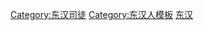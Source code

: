 {{Navbox
|name = 東漢大司徒司徒
|title = [[東漢大司徒、司徒列表|東漢大司徒、司徒]]
|state = autocollapse
|bodyclass = hlist

|group1 = [[大司徒]]
|list1 = 
* [[邓禹]]
* [[伏湛]]
* [[侯霸]]
* [[韩歆]]
* [[歐陽歙]]
* [[戴涉]]
* [[蔡茂]]
* [[玊況]] 

|group2 = [[司徒]]
|list2 = 
* [[馮勤]]
* [[李訢 (漢朝)|李訢]]
* [[郭丹 (东汉)|郭丹]]
* [[范迁]]
* [[虞延]]
* [[邢穆]]
* [[王敏 (東漢)|王敏]]
* [[鲍昱]]
* [[桓虞]]
* [[袁安]]
* [[丁鸿]]
* [[劉方 (東漢)|劉方]]
* [[吕盖]]
* [[鲁恭]]
* [[張酺]]
* [[徐防]]
* [[梁鮪]]
* [[魯恭]]
* [[夏勤 (东汉)|夏勤]]
* [[刘恺 (东汉)|劉愷]]
* [[楊震]]
* [[刘熹 (东汉官员)|劉熹]]
* [[李郃 (漢朝)|李郃]]
* [[朱伥]]
* [[许敬]]
* [[刘崎]]
* [[黃尚]]
* [[劉壽 (官员)|劉壽]]
* [[胡廣 (漢朝)|胡廣]]
* [[赵戒]]
* [[袁湯]]
* [[张歆]]
* [[吳雄 (東漢)|吳雄]]
* [[黄琼]]
* [[尹颂 (东汉)|尹頌]]
* [[韓縯]]
* [[祝恬]]
* [[盛允]]
* [[种暠|-{种}-暠]]
* [[许栩]]
* [[胡廣 (漢朝)|胡廣]]
* [[劉寵 (東萊)|劉寵]]
* [[许训]]
* [[橋玄]]
* [[许栩]]
* [[袁隗]]
* [[楊賜]]
* [[袁滂]]
* [[刘郃]]
* [[楊賜]]
* [[陳耽]]
* [[袁隗]]
* [[崔烈]]
* [[许相]]
* [[丁宮]]
* [[黃琬]]
* [[楊彪]]
* [[王允]]
* [[赵谦]]
* [[淳于嘉|淳-{于}-嘉]]
* [[趙溫]]

|below = 
}}
[[Category:东汉司徒]]
<noinclude>
[[Category:东汉人模板]]
[[Category:汉朝官员模板|东汉]]
</noinclude>